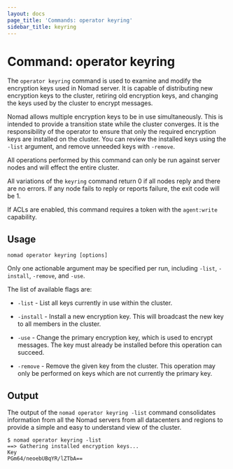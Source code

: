 ```yaml
---
layout: docs
page_title: 'Commands: operator keyring'
sidebar_title: keyring
---
```


# Command: operator keyring

The `operator keyring` command is used to examine and modify the encryption keys
used in Nomad server. It is capable of distributing new encryption keys to the
cluster, retiring old encryption keys, and changing the keys used by the cluster
to encrypt messages.

Nomad allows multiple encryption keys to be in use simultaneously. This is
intended to provide a transition state while the cluster converges. It is the
responsibility of the operator to ensure that only the required encryption keys
are installed on the cluster. You can review the installed keys using the
`-list` argument, and remove unneeded keys with `-remove`.

All operations performed by this command can only be run against server nodes
and will effect the entire cluster.

All variations of the `keyring` command return 0 if all nodes reply and there
are no errors. If any node fails to reply or reports failure, the exit code
will be 1.

If ACLs are enabled, this command requires a token with the `agent:write`
capability.

## Usage

```plaintext
nomad operator keyring [options]
```

Only one actionable argument may be specified per run, including `-list`,
`-install`, `-remove`, and `-use`.

The list of available flags are:

- `-list` - List all keys currently in use within the cluster.

- `-install` - Install a new encryption key. This will broadcast the new key to
  all members in the cluster.

- `-use` - Change the primary encryption key, which is used to encrypt messages.
  The key must already be installed before this operation can succeed.

- `-remove` - Remove the given key from the cluster. This operation may only be
  performed on keys which are not currently the primary key.

## Output

The output of the `nomad operator keyring -list` command consolidates
information from all the Nomad servers from all datacenters and regions to
provide a simple and easy to understand view of the cluster.

```shell-session
$ nomad operator keyring -list
==> Gathering installed encryption keys...
Key
PGm64/neoebUBqYR/lZTbA==
```
